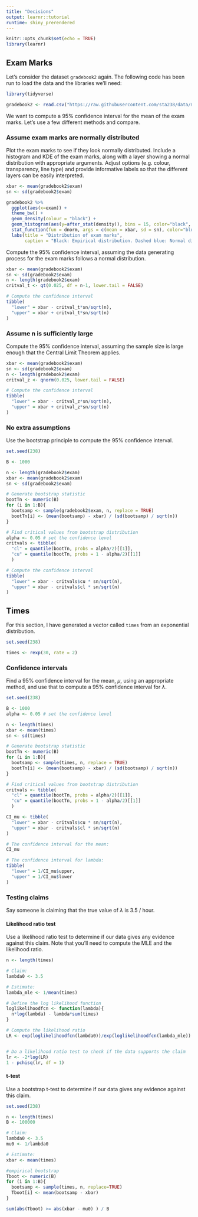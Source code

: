 ```yaml
---
title: "Decisions"
output: learnr::tutorial
runtime: shiny_prerendered
---
```


```r
knitr::opts_chunk$set(echo = TRUE)
library(learnr)
```

## Exam Marks
Let's consider the dataset `gradebook2` again. The following code has been run to load the data and the libraries we'll need:

```r
library(tidyverse)

gradebook2 <- read.csv("https://raw.githubusercontent.com/sta238/data/main/gradebook2.csv")
```

We want to compute a $95\%$ confidence interval for the mean of the exam marks. Let's use a few different methods and compare.

### Assume exam marks are normally distributed

Plot the exam marks to see if they look normally distributed. Include a histogram and KDE of the exam marks, along with a layer showing a normal distribution with appropriate arguments. Adjust options (e.g. colour, transparency, line type) and provide informative labels so that the different layers can be easily interpreted. 

```r
xbar <- mean(gradebook2$exam)
sn <- sd(gradebook2$exam)

gradebook2 %>%
  ggplot(aes(x=exam)) +
  theme_bw() +
  geom_density(colour = "black") +
  geom_histogram(aes(y=after_stat(density)), bins = 15, color="black", alpha = 0.2) +
  stat_function(fun = dnorm, args = c(mean = xbar, sd = sn), color="blue", linetype="dashed") +
  labs(title = "Distribution of exam marks",
       caption = "Black: Empirical distribution. Dashed blue: Normal distribution")
```

Compute the $95\%$ confidence interval, assuming the data generating process for the exam marks follows a normal distribution.
```r
xbar <- mean(gradebook2$exam)
sn <- sd(gradebook2$exam)
n <- length(gradebook2$exam)
critval_t <- qt(0.025, df = n-1, lower.tail = FALSE)

# Compute the confidence interval
tibble(
  "lower" = xbar - critval_t*sn/sqrt(n),
  "upper" = xbar + critval_t*sn/sqrt(n)
)
```



### Assume n is sufficiently large 

Compute the $95\%$ confidence interval, assuming the sample size is large enough that the Central Limit Theorem applies.
```r
xbar <- mean(gradebook2$exam)
sn <- sd(gradebook2$exam)
n <- length(gradebook2$exam)
critval_z <- qnorm(0.025, lower.tail = FALSE)

# Compute the confidence interval
tibble(
  "lower" = xbar - critval_z*sn/sqrt(n),
  "upper" = xbar + critval_z*sn/sqrt(n)
)
```


### No extra assumptions

Use the bootstrap principle to compute the $95\%$ confidence interval.

```r
set.seed(238)

B <- 1000

n <- length(gradebook2$exam)
xbar <- mean(gradebook2$exam)
sn <- sd(gradebook2$exam)

# Generate bootstrap statistic
bootTn <- numeric(B)
for (i in 1:B){
  bootsamp <- sample(gradebook2$exam, n, replace = TRUE)
  bootTn[i] <- (mean(bootsamp) - xbar) / (sd(bootsamp) / sqrt(n))
}

# Find critical values from bootstrap distribution
alpha <- 0.05 # set the confidence level
critvals <- tibble(
  "cl" = quantile(bootTn, probs = alpha/2)[[1]], 
  "cu" = quantile(bootTn, probs = 1 - alpha/2)[[1]]
  )

# Compute the confidence interval
tibble(
  "lower" = xbar - critvals$cu * sn/sqrt(n),
  "upper" = xbar - critvals$cl * sn/sqrt(n)
)
```



## Times

For this section, I have generated a vector called `times` from an exponential distribution. 

```r
set.seed(238)

times <- rexp(30, rate = 2)
```


### Confidence intervals

Find a $95\%$ confidence interval for the mean, $\mu$, using an appropriate method, and use that to compute a $95\%$ confidence interval for $\lambda$.

```r
set.seed(238)

B <- 1000
alpha <- 0.05 # set the confidence level

n <- length(times)
xbar <- mean(times)
sn <- sd(times)

# Generate bootstrap statistic
bootTn <- numeric(B)
for (i in 1:B){
  bootsamp <- sample(times, n, replace = TRUE)
  bootTn[i] <- (mean(bootsamp) - xbar) / (sd(bootsamp) / sqrt(n))
}

# Find critical values from bootstrap distribution
critvals <- tibble(
  "cl" = quantile(bootTn, probs = alpha/2)[[1]], 
  "cu" = quantile(bootTn, probs = 1 - alpha/2)[[1]]
  )

CI_mu <- tibble(
  "lower" = xbar - critvals$cu * sn/sqrt(n),
  "upper" = xbar - critvals$cl * sn/sqrt(n)
)

# The confidence interval for the mean:
CI_mu

# The confidence interval for lambda:
tibble( 
  "lower" = 1/CI_mu$upper,
  "upper" = 1/CI_mu$lower
)

```

### Testing claims

Say someone is claiming that the true value of $\lambda$ is 3.5 / hour. 

#### Likelihood ratio test

Use a likelihood ratio test to determine if our data gives any evidence against this claim. Note that you'll need to compute the MLE and the likelihood ratio.

```r
n <- length(times)

# Claim:
lambda0 <- 3.5

# Estimate:
lambda_mle <- 1/mean(times)

# Define the log likelihood function
loglikelihoodfcn <- function(lambda){
  n*log(lambda) - lambda*sum(times)
}

# Compute the likelihood ratio
LR <- exp(loglikelihoodfcn(lambda0))/exp(loglikelihoodfcn(lambda_mle))


# Do a likelihood ratio test to check if the data supports the claim
lr <- -2*log(LR)
1 - pchisq(lr, df = 1)
```


#### t-test

Use a bootstrap t-test to determine if our data gives any evidence against this claim.

```r
set.seed(238)

n <- length(times)
B <- 100000

# Claim:
lambda0 <- 3.5
mu0 <- 1/lambda0

# Estimate:
xbar <- mean(times)

#empirical bootstrap
Tboot <- numeric(B)
for (i in 1:B){
  bootsamp <- sample(times, n, replace=TRUE) 
  Tboot[i] <- mean(bootsamp - xbar)
}

sum(abs(Tboot) >= abs(xbar - mu0) ) / B
```






